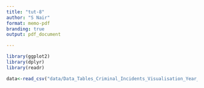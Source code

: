```yaml
---
title: "tut-8"
author: "S Nair"
format: memo-pdf
branding: true
output: pdf_document

---
```


```r
library(ggplot2)
library(dplyr)
library(readr)
```

```r
data<-read_csv("data/Data_Tables_Criminal_Incidents_Visualisation_Year_Ending_December_2019.csv")
```

